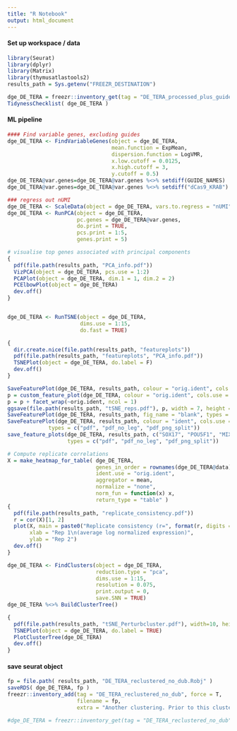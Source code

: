 ```yaml
---
title: "R Notebook"
output: html_document
---
```

  
  
#### Set up workspace / data
  
```r

library(Seurat)
library(dplyr)
library(Matrix)
library(thymusatlastools2)
results_path = Sys.getenv("FREEZR_DESTINATION")

dge_DE_TERA = freezr::inventory_get(tag = "DE_TERA_processed_plus_guide_nodub") %>% readRDS
TidynessChecklist( dge_DE_TERA ) 
```

#### ML pipeline

```r
#### Find variable genes, excluding guides 
dge_DE_TERA <- FindVariableGenes(object = dge_DE_TERA,
                                 mean.function = ExpMean,
                                 dispersion.function = LogVMR,
                                 x.low.cutoff = 0.0125,
                                 x.high.cutoff = 3,
                                 y.cutoff = 0.5)
dge_DE_TERA@var.genes=dge_DE_TERA@var.genes %<>% setdiff(GUIDE_NAMES)
dge_DE_TERA@var.genes=dge_DE_TERA@var.genes %<>% setdiff("dCas9_KRAB")

### regress out nUMI
dge_DE_TERA <- ScaleData(object = dge_DE_TERA, vars.to.regress = "nUMI")
dge_DE_TERA <- RunPCA(object = dge_DE_TERA,
                      pc.genes = dge_DE_TERA@var.genes,
                      do.print = TRUE,
                      pcs.print = 1:5,
                      genes.print = 5)

# visualise top genes associated with principal components
{
  pdf(file.path(results_path, "PCA_info.pdf"))
  VizPCA(object = dge_DE_TERA, pcs.use = 1:2)
  PCAPlot(object = dge_DE_TERA, dim.1 = 1, dim.2 = 2)
  PCElbowPlot(object = dge_DE_TERA)
  dev.off()
}


dge_DE_TERA <- RunTSNE(object = dge_DE_TERA,
                       dims.use = 1:15,
                       do.fast = TRUE)

{
  dir.create.nice(file.path(results_path, "featureplots"))
  pdf(file.path(results_path, "featureplots", "PCA_info.pdf"))
  TSNEPlot(object = dge_DE_TERA, do.label = F)
  dev.off()
}

SaveFeaturePlot(dge_DE_TERA, results_path, colour = "orig.ident", cols.use = REPLICATE_COLORS)
p = custom_feature_plot(dge_DE_TERA, colour = "orig.ident", cols.use = REPLICATE_COLORS)
p = p + facet_wrap(~orig.ident, ncol = 1)
ggsave(file.path(results_path, "tSNE_reps.pdf"), p, width = 7, height = 16)
SaveFeaturePlot(dge_DE_TERA, results_path, fig_name = "blank", types = c("PDF", "PDF_PNG_split"))
SaveFeaturePlot(dge_DE_TERA, results_path, colour = "ident", cols.use = DE_IDENT_COLORS, 
             types = c("pdf", "pdf_no_leg", "pdf_png_split"))
save_feature_plots(dge_DE_TERA, results_path, c("SOX17", "POU5F1", "MIXL1", paste0("ID", 1:3)), 
                   types = c("pdf", "pdf_no_leg", "pdf_png_split"))

# Compute replicate correlations
X = make_heatmap_for_table( dge_DE_TERA, 
                            genes_in_order = rownames(dge_DE_TERA@data), 
                            ident.use = "orig.ident",
                            aggregator = mean,
                            normalize = "none", 
                            norm_fun = function(x) x, 
                            return_type = "table" )
{
  pdf(file.path(results_path, "replicate_consistency.pdf"))
  r = cor(X)[1, 2]
  plot(X, main = paste0("Replicate consistency (r=", format(r, digits = 2, nsmall = 2), ")"), 
       xlab = "Rep 1\n(average log normalized expression)", 
       ylab = "Rep 2")
  dev.off()
}

dge_DE_TERA <- FindClusters(object = dge_DE_TERA,
                            reduction.type = "pca",
                            dims.use = 1:15,
                            resolution = 0.075,
                            print.output = 0,
                            save.SNN = TRUE)
dge_DE_TERA %<>% BuildClusterTree()

{
  pdf(file.path(results_path, "tSNE_Perturbcluster.pdf"), width=10, height=10)
  TSNEPlot(object = dge_DE_TERA, do.label = TRUE)
  PlotClusterTree(dge_DE_TERA)
  dev.off()
}
```

#### save seurat object

```r

fp = file.path( results_path, "DE_TERA_reclustered_no_dub.Robj" )
saveRDS( dge_DE_TERA, fp )
freezr::inventory_add(tag = "DE_TERA_reclustered_no_dub", force = T,
                      filename = fp,
                      extra = "Another clustering. Prior to this clustering, doublets were depleted by looking at guide amplification.")

#dge_DE_TERA = freezr::inventory_get(tag = "DE_TERA_reclustered_no_dub") %>% readRDS
```

